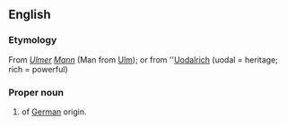 ==English==
{{wikipedia}}

===Etymology===
From {{etyl|de}} ''[[Ulmer]] [[Mann]]'' (Man from [[Ulm]]); or from {{etyl|goh}} ''[[Uodalrich]] (uodal = heritage; rich = powerful)

===Proper noun===
{{en-proper noun|-|Ullmanns}}

# {{surname|from=German|dot=}} of [[German]] origin.